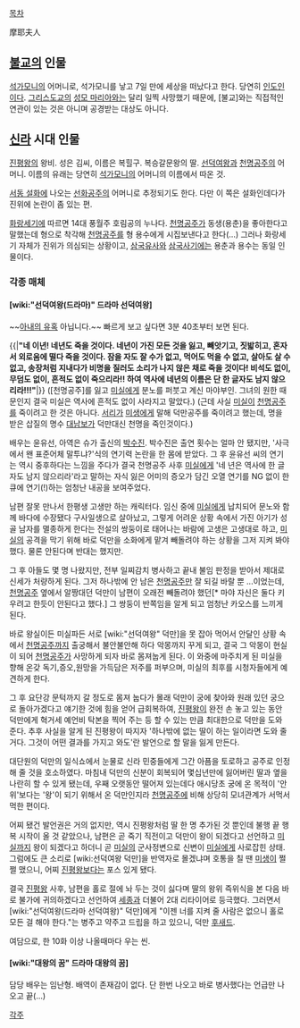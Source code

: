 [[목차]]

摩耶夫人

== [[불교]]의 인물 == 
[[석가모니]]의 어머니로, 석가모니를 낳고 7일 만에 세상을 떠났다고 한다. 당연히 [[인도 공화국|인도]]인이다. [[그리스도교]]의 [[성모 마리아]]와는 달리 일찍 사망했기 때문에, [불교]와는 직접적인 연관이 있는 것은 아니며 공경받는 대상도 아니다.

== [[신라]] 시대 인물 ==
[[진평왕]]의 왕비. 성은 김씨, 이름은 복힐구. 복승갈문왕의 딸. [[선덕여왕]]과 [[천명공주]]의 어머니. 이름의 유래는 당연히 [[석가모니]]의 어머니의 이름에서 따온 것. 

[[서동 설화]]에 나오는 [[선화공주]]의 어머니로 추정되기도 한다. 다만 이 쪽은 설화인데다가 진위에 논란이 좀 있는 편.

[[화랑세기]]에 따르면 14대 풍월주 호림공의 누나다. [[천명공주]]가 동생(용춘)을 좋아한다고 말했는데 형으로 착각해 [[천명공주]]를 형 용수에게 시집보낸다고 한다(…) 그러나 화랑세기 자체가 진위가 의심되는 상황이고, [[삼국유사]]와 [[삼국사기]]에는 용춘과 용수는 동일 인물이다.

=== 각종 매체 === 
==== [wiki:"선덕여왕(드라마)" 드라마 선덕여왕] ====
{{{#!html 
<iframe width="560" height="315" src="http://www.youtube.com/embed/LbhrMr2y148" frameborder="0" allowfullscreen></iframe>}}}
~~[[아내의 유혹]] 아닙니다.~~ 빠르게 보고 싶다면 3분 40초부터 보면 된다.

{{|'''"네 이년! 네년도 죽을 것이다. 네년이 가진 모든 것을 잃고, 빼앗기고, 짓밟히고, 혼자서 외로움에 떨다 죽을 것이다. 잠을 자도 잘 수가 없고, 먹어도 먹을 수 없고, 살아도 살 수 없고, 송장처럼 지내다가 비명을 질러도 소리가 나지 않은 채로 죽을 것이다! 비석도 없이, 무덤도 없이, 흔적도 없이 죽으리라!! 하여 역사에 네년의 이름은 단 한 글자도 남지 않으리라!!!"'''|}}
([천명공주]를 잃고 [[미실]]에게 분노를 퍼붓고 계신 마야부인. 그녀의 원한 때문인지 결국 미실은 역사에 흔적도 없이 사라지고 말았다.)
(근데 사실 [[미실]]이 [[천명공주]]를 죽이려고 한 것은 아니다. [[서리]]가 [[미생]]에게 말해 덕만공주를 죽이려고 했는데, 명을 받은 삽질의 명수 [[대남보]]가 덕만대신 천명을 죽인것이다.)

배우는 윤유선, 아역은 슈가 출신의 [[박수진]]. 박수진은 출연 횟수는 얼마 안 됐지만, '사극에서 왠 표준어체 말투냐?'식의 연기력 논란을 한 몸에 받았다. 그 후 윤유선 씨의 연기는 역시 중후하다는 느낌을 주다가 결국 천명공주 사후 [[미실]]에게 '네 년은 역사에 한 글자도 남지 않으리라'라고 말하는 자식 잃은 어미의 증오가 담긴 오열 연기를 NG 없이 한 큐에 연기(!)하는 엄청난 내공을 보여주었다.

남편 잘못 만나서 한평생 고생만 하는 캐릭터다. 임신 중에 [[미실]]에게 납치되어 문노와 함께 바다에 수장됐다 구사일생으로 살아났고, 그렇게 어려운 상황 속에서 가진 아기가 성골 남자를 멸종하게 한다는 전설의 쌍둥이로 태어나는 바람에 고생은 고생대로 하고, [[미실]]의 공격을 막기 위해 바로 덕만을 소화에게 맡겨 빼돌려야 하는 상황을 그저 지켜 봐야 했다. 물론 안된다며 반대는 했지만.

그 후 아들도 몇 명 나왔지만, 전부 일찌감치 병사하고 끝내 불임 판정을 받아서 제대로 신세가 처량하게 된다. 그저 하나밖에 안 남은 [[천명공주]]만 잘 되길 바랄 뿐
...이었는데, [[천명공주]] 옆에서 알짱대던 덕만이 남편이 오래전 빼돌려야 했던[* 마야 자신은 둘다 키우려고 한듯이 안된다고 했다.] 그 쌍둥이 반쪽임을 알게 되고 엄청난 카오스를 느끼게 된다.

바로 왕실이든 미실파든 서로 [wiki:"선덕여왕" 덕만]을 못 잡아 먹어서 안달인 상황 속에서 [[천명공주]]까지 출궁해서 불안불안해 하다 악몽까지 꾸게 되고, 결국 그 악몽이 현실이 되어 [[천명공주]]가 사망하게 되자 바로 몸져눕게 된다. 이 와중에 마주치게 된 미실을 향해 온갖 독기,증오,원망을 가득담은 저주를 퍼부으며, 미실의 최후를 시청자들에게 예견하게 한다.

그 후 요단강 문턱까지 갈 정도로 몸져 눕다가 몰래 덕만이 궁에 찾아와 원래 있던 궁으로 돌아가겠다고 얘기한 것에 힘을 얻어 급회복하여, [[진평왕]]이 완전 손 놓고 있는 동안 덕만에게 혁거세 예언비 탁본을 찍어 주는 등 할 수 있는 만큼 최대한으로 덕만을 도와 준다. 추후 사실을 알게 된 진평왕이 따지자 '하나밖에 없는 딸이 하는 일이라면 도와 줄 거다. 그것이 어떤 결과를 가지고 와도'란 발언으로 할 말을 잃게 만든다.

대단원의 덕만의 일식쇼에서 눈물로 신라 민중들에게 그간 아픔을 토로하고 공주로 인정해 줄 것을 호소하였다. 마침내 덕만의 신분이 회복되어 몇십년만에 잃어버린 딸과 옆을 나란히 할 수 있게 됐는데, 우째 오랫동안 떨어져 있는데다 애시당초 궁에 온 목적이 '안위'보다는 '왕'이 되기 위해서 온 덕만인지라 [[천명공주]]에 비해 상당히 모녀관계가 서먹서먹한 편이다.

어찌 됐건 발언권은 거의 없지만, 역시 진평왕처럼 딸 한 명 추가된 것 뿐인데 불행 끝 행복 시작이 올 것 같았으나, 남편은 곧 죽기 직전이고 덕만이 왕이 되겠다고 선언하고 [[미실]]까지 왕이 되겠다고 하더니 곧 [[미실]]의 군사정변으로 신변이 [[미실]]에게 사로잡힌 상태. 그럼에도 큰 소리로 [wiki:선덕여왕 덕만]을 반역자로 몰겠냐며 호통을 칠 땐 [[미생]]이 쩔쩔 맸으니, 어찌 [[진평왕]]보다는 포스 있게 됐다.

결국 [[진평왕]] 사후, 남편을 홀로 절에 놔 두는 것이 싫다며 딸의 왕위 즉위식을 본 다음 바로 불가에 귀의하겠다고 선언하여 [[세종]]과 더불어 2대 리타이어로 등극했다. 그러면서 [wiki:"선덕여왕(드라마 선덕여왕)" 덕만]에게 "이젠 너를 지켜 줄 사람은 없으니 홀로 모든 걸 해야 한다."는 병주고 약주고 드립을 하고 있으니, 덕만 [[후새드]].

여담으로, 한 10화 이상 나올때마다 우는 씬.

==== [wiki:"대왕의 꿈" 드라마 대왕의 꿈] ====
담당 배우는 임난형. 배역이 존재감이 없다. 단 한번 나오고 바로 병사했다는 언급만 나오고 끝(...)

[[각주]]
